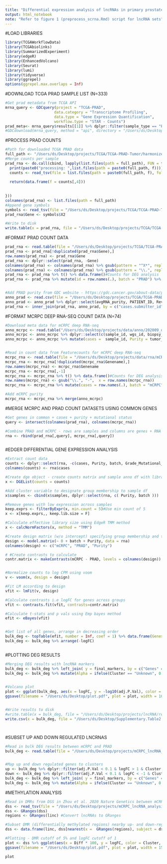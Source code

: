```yaml
---
title: "Differential expression analysis of lncRNAs in primary prostate cancer v.s mCRPC - Figure 3"
output: html_notebook
note: "Refer to figure 1 (preprocess_scrna.Rmd) script for lncRNA sets"
---
```


#LOAD LIBRARIES
```r


library(TCGAWorkflowData)
library(TCGAbiolinks)
library(SummarizedExperiment)
library(edgeR)
library(EnhancedVolcano)
library(Seurat)
library(lumi)
library(tidyverse)
library(ggrepel)
options(ggrepel.max.overlaps = Inf)

```


#DOWNLOAD TCGA PRAD SAMPLE LIST (N=333)
```r
#Get prad metadata from TCGA API
mrna_query <- GDCquery(project = "TCGA-PRAD",
                      data.category = "Transcriptome Profiling",
                      data.type = "Gene Expression Quantification",
                      workflow.type = "STAR - Counts")
prad_meta<- mrna_query$results[[1]] %>% dplyr::filter(sample_type == "Primary Tumor")
#GDCdownload(mrna_query, method = "api", directory = "/Users/ds/Desktop")
```



#PROCESS PRAD COUNTS
```r
#Path for downloaded TCGA PRAD data
full_path <- "/Users/ds/Desktop/projects/TCGA/TCGA-PRAD-Tumor/harmonized/Transcriptome_Profiling/Gene_Expression_Quantification/"
#Merge counts per sample
prad_rna <- do.call(cbind, lapply(list.files(path = full_path), FUN = function(f){
  print(paste0("processing: ",list.files(path = paste0(full_path, f))))
  counts <- read_tsv(file = list.files(path = paste0(full_path, f), full.names = T), skip = 6, col_names = F )
  
  return(data.frame(f = counts[,4]))
  
  
}))
colnames(prad_rna) <- list.files(path = full_path)
#Append gene symbols
symbols <- read_tsv(file = "/Users/ds/Desktop/projects/TCGA/TCGA-PRAD-Tumor/harmonized/Transcriptome_Profiling/Gene_Expression_Quantification/0007888f-8d96-4c01-8251-7fef6cc71596/88215dd0-5841-44f1-9393-eefd8238cbb3.rna_seq.augmented_star_gene_counts.tsv", skip = 6, col_names = F)[,2]
prad_rna$Gene <- symbols$X2

#Write to disk
write.table(x = prad_rna, file = "/Users/ds/Desktop/projects/TCGA/TCGA-PRAD-Tumor/prad_rna_counts.txt", quote = F, sep = "\t", row.names = F, col.names = T)
```



#FORMAT PRAD COUNT DATA
```r

prad_rna <- read.table(file = "/Users/ds/Desktop/projects/TCGA/TCGA-PRAD-Tumor/prad_rna_counts.txt", header = T)
prad_rna <- prad_rna[!duplicated(prad_rna$Gene),]
row.names(prad_rna) <- prad_rna$Gene 
prad_rna <- dplyr::select(prad_rna, -Gene)
colnames(prad_rna) <- colnames(prad_rna) %>% gsub(pattern = "^X*", replacement = "")
colnames(prad_rna) <- colnames(prad_rna) %>% gsub(pattern = "\\.", replacement = "-")
prad_rna <- prad_rna %>% t() %>% data.frame()#Counts for DEG analysis
prad_rna <- prad_rna %>% mutate(id = row.names(.), batch = "PRAD") %>% merge(dplyr::select(prad_meta , c(id, cases.submitter_id) ))


#Add PRAD purity from GDC website - https://gdc.cancer.gov/about-data/publications/prad_2015
anno_prad <- read.csv(file = "/Users/ds/Desktop/projects/TCGA/TCGA-PRAD-Tumor/prad_supp.csv", header = T)#Supp table 1
anno_prad <- anno_prad %>% dplyr::select(avgRNA_purity, PATIENT_ID, Reviewed_Gleason_sum) #Add tumor purity (RNA) and gleason score
prad_rna <- inner_join(prad_rna, anno_prad, by = c("cases.submitter_id" = "PATIENT_ID")) %>% mutate(Purity = avgRNA_purity * 100, cases = cases.submitter_id, Grade_Mutational_status = Reviewed_Gleason_sum)

```




#FORMAT MCRPC DEEP RNA-SEQ COUNT DATA (N=74)
```r
#Download meta data for mCRPC deep RNA-seq
anno_mcrpc <- read.table("/Users/ds/Desktop/projects/data/anno/202009_deepRNAseq_sample_full.txt", header =T)
anno_mcrpc <- anno_mcrpc %>% dplyr::select(c(sample_id, wgs_id, biopsy_site,tumor_purity_wgs, tumor_purity_rna , tumor_purity_hist, AR))
anno_mcrpc <- anno_mcrpc %>% mutate(cases =  sample_id, Purity = tumor_purity_rna, Grade_Mutational_status =AR) %>% dplyr::select(cases, Purity, Grade_Mutational_status)#Select tumor purity (RNA) and AR region mutation status


#Read in count data from Featurecounts for mCRPC deep RNA-seq
mcrpc_rna <- read.table(file = "/Users/ds/Desktop/projects/data/rna/mCRPC_RNA_counts_genename.txt", header = T)
mcrpc_rna <- mcrpc_rna[!duplicated(mcrpc_rna$Genename),]
row.names(mcrpc_rna) <- mcrpc_rna$Genename
mcrpc_rna <- mcrpc_rna[,-1]
mcrpc_rna <- mcrpc_rna %>% t() %>% data.frame()#Counts for DEG analysis
row.names(mcrpc_rna) <- gsub("\\.", "-",  x = row.names(mcrpc_rna))
mcrpc_rna <- mcrpc_rna %>% mutate(cases = row.names(.), batch = "mCRPC")

#Add mCRPC purity
mcrpc_rna <- mcrpc_rna %>% merge(anno_mcrpc)


```

#MERGE MCRPC AND PRAD COUNT DATASETS USING COMMON GENES
```r
#Get genes in common + cases + purity + mutational status
query <- intersect(colnames(prad_rna), colnames(mcrpc_rna))

#Combine PRAD and mCRPC - rows are samples and columns are genes + RNA purity + mutational status/gleason score
rna <- rbind(prad_rna[,query], mcrpc_rna[,query])



```


#EDGER DIFFERENTIAL GENE EXPRESSION ANALYSIS
```r
#Extract count data
counts <- dplyr::select(rna, -c(cases, Purity, batch, Grade_Mutational_status)) %>% t() %>% data.frame()
colnames(counts) <- rna$cases

#Create dge object - create counts matrix and sample anno df with library sizes
x <- DGEList(counts = counts)

#Add cluster variable to designate group membership to sample df
x$samples <- cbind(x$samples, dplyr::select(rna, c( Purity, batch )))

#Remove genes with low expression across samples
keep.exprs <- filterByExpr(x, min.count = 5)#Use min count of 5
x <- x[keep.exprs,, keep.lib.size = F]

#Calculate effective library size using EdgeR TMM method
x <- calcNormFactors(x, method = "TMM")

#Create design matrix (w/o intercept) specifying group membership and tumor purity as covariate
design <- model.matrix(~ 0 + batch + Purity, data = rna) 
colnames(design) <- c("mCRPC", "PRAD", "Purity")

# #Create contrasts to calculate
contr.matrix <- makeContrasts(mCRPC - PRAD, levels = colnames(design))


#Normalize counts to log CPM using voom
v <- voom(x, design = design)

#Fit LM according to design
vfit <- lmFit(v, design)

#Calculate contrasts i.e logFC for genes across groups
vfit <- contrasts.fit(vfit, contrasts=contr.matrix)

#Calculate t-stats and p vals using Emp bayes method
efit <- eBayes(vfit)


#Get list of all genes, arrange in decreasing order
bulk_deg <- topTable(efit, number = Inf, coef = 1) %>% data.frame(Genes = row.names(.))  %>% arrange(-logFC) 
bulk_deg <- bulk_deg %>% arrange(-logFC)



```

#PLOTTING DEG RESULTS
```r
#Merging DEG results with lncRNA markers
bulk_deg <- bulk_deg %>% left_join( y = final_markers, by = c("Genes" = "gene")) %>% mutate(Cluster = ifelse(is.na(cluster), "Unknown", cluster))
bulk_deg <- bulk_deg %>% mutate(Alpha = ifelse(Cluster == "Unknown", 0.1, 1))

                                          
#Volcano plot                                   
plot <- ggplot(bulk_deg, aes(x = logFC, y = -log10(adj.P.Val), color = Cluster, alpha = Alpha, label = Genes) ) + geom_point() + scale_color_manual(values = c("purple", "orange", "red", "black", "darkgreen", "navy", "grey")) + geom_hline(yintercept = -log10(0.1), linetype= 'dashed') + geom_vline(xintercept = c(-1,1), linetype = 'dashed') + geom_text_repel(data = dplyr::filter(bulk_deg, abs(logFC) > 1 & adj.P.Val < 0.1  & Cluster !="Unknown" ), force = 0.8, size = 2) + scale_alpha(range = c(0.8,1)) + theme_classic()
ggsave(filename = "/Users/ds/Desktop/plot.pdf", plot = plot, width = 10)


#Write results to disk
#write.table(x = bulk_deg, file = "/Users/ds/Desktop/projects/lncRNA/results/mCRPC_PRAD_deg.txt", quote = F, sep = "\t", row.names = F, col.names = T)
write.csv(x = bulk_deg, file = "/Users/ds/Desktop/Supplementary.Table2.csv",quote = F, row.names = F)




```


#SUBSET UP AND DOWN REGULATED LNCRNAS
```r

#Read in bulk DEG results between mCRPC and PRAD
bulk_deg <- read.table(file = "/Users/ds/Desktop/projects/mCRPC_lncRNA_analysis/results/mCRPC_PRAD_deg.txt", header = T, sep = "\t")


#Map up and down regulated genes to clusters
up <- bulk_deg %>% dplyr::filter(adj.P.Val < 0.1 & logFC > 1 & Cluster != "Unknown") # FDR 10% and abs logFC > 1
down <- bulk_deg %>% dplyr::filter(adj.P.Val < 0.1 & logFC < -1 & Cluster != "Unknown")  
bulk_deg <- bulk_deg %>% left_join( y = final_markers, by = c("Genes" = "gene")) %>% mutate(Cluster = ifelse(is.na(cluster), "Unknown", cluster))
bulk_deg <- bulk_deg %>% mutate(Alpha = ifelse(Cluster == "Unknown", 0.1, 1))


```


#METHYLATION ANALYSIS
```r


#Read in DMRs from DSS in Zhou et al. 2020 Nature Genetics between mCRPC and PRAD
dss <- read_tsv(file = "/Users/ds/Desktop/projects/mCRPC_lncRNA_analysis//results/DSS_mCPRC_PRAD.bed", col_names = c("chrom", "start", "end", "Diff", "Stat"))
dss <- GRanges(dss)
regions <- GRanges(linc) #Convert lncRNAs to GRanges

#Subset DMR (differentially methylated regions) nearby up- and down-regulated genes
dss <- data.frame(linc, dss[nearest(x =  GRanges(regions), subject = dss),] ) %>% inner_join(bulk_deg, by = c("gene.name" = "Genes" )) %>% mutate(Sig = ifelse(gene.name %in% up$Genes & Diff < -0.05, "A", ifelse(gene.name %in% down$Genes & Diff > 0.05, "B", "Other")   ))

#Plotting - DMR cutoff of 5% and logFC cutoff of 1
plot <- dss %>% ggplot(aes(x = Diff * 100, y = logFC, color = Cluster, label= gene.name, alpha = Sig)) + geom_point(size= 1) + geom_vline(xintercept = c(-5,5), linetype = "dashed")  + geom_hline(yintercept = c(-1,1), linetype = "dashed") + geom_text_repel(data = dplyr::filter(dss, Sig %in% c("A", "B") & Cluster != "Unknown"), force =10, size = 5) + scale_alpha_manual(values = c(1,1,0.5))  + ylab("logFC mCRPC v.s. PRAD") + xlab("Methylation difference mCPRC - PRAD") + scale_color_manual(values = c("purple", "orange", "red", "black", "darkgreen", "navy", "grey")) + theme_classic() + theme( text = element_text(size = 25))
ggsave(filename = "/Users/ds/Desktop/plot.pdf", plot = plot, width = 15, height = 7)

plot
```


